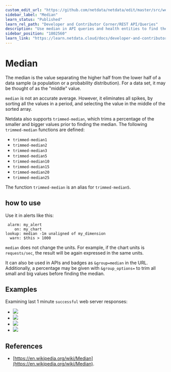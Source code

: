 ```yaml
---
custom_edit_url: "https://github.com/netdata/netdata/edit/master/src/web/api/queries/median/README.md"
sidebar_label: "Median"
learn_status: "Published"
learn_rel_path: "Developer and Contributor Corner/REST API/Queries"
description: "Use median in API queries and health entities to find the 'middle' value from a sample, eliminating any unwanted spikes in the returned metrics."
sidebar_position: "1802560"
learn_link: "https://learn.netdata.cloud/docs/developer-and-contributor-corner/rest-api/queries/median"
---
```


# Median

The median is the value separating the higher half from the lower half of a data sample
(a population or a probability distribution). For a data set, it may be thought of as the
"middle" value.

`median` is not an accurate average. However, it eliminates all spikes, by sorting
all the values in a period, and selecting the value in the middle of the sorted array.

Netdata also supports `trimmed-median`, which trims a percentage of the smaller and bigger values prior to finding the
median. The following `trimmed-median` functions are defined:

- `trimmed-median1`
- `trimmed-median2`
- `trimmed-median3`
- `trimmed-median5`
- `trimmed-median10`
- `trimmed-median15`
- `trimmed-median20`
- `trimmed-median25`

The function `trimmed-median` is an alias for `trimmed-median5`.

## how to use

Use it in alerts like this:

```
 alarm: my_alert
    on: my_chart
lookup: median -1m unaligned of my_dimension
  warn: $this > 1000
```

`median` does not change the units. For example, if the chart units is `requests/sec`, the result
will be again expressed in the same units. 

It can also be used in APIs and badges as `&group=median` in the URL. Additionally, a percentage may be given with
`&group_options=` to trim all small and big values before finding the median.

## Examples

Examining last 1 minute `successful` web server responses:

-   ![](https://registry.my-netdata.io/api/v1/badge.svg?chart=web_log_nginx.response_statuses&options=unaligned&dimensions=success&group=min&after=-60&label=min)
-   ![](https://registry.my-netdata.io/api/v1/badge.svg?chart=web_log_nginx.response_statuses&options=unaligned&dimensions=success&group=average&after=-60&label=average)
-   ![](https://registry.my-netdata.io/api/v1/badge.svg?chart=web_log_nginx.response_statuses&options=unaligned&dimensions=success&group=median&after=-60&label=median&value_color=orange)
-   ![](https://registry.my-netdata.io/api/v1/badge.svg?chart=web_log_nginx.response_statuses&options=unaligned&dimensions=success&group=max&after=-60&label=max)

## References

-   [https://en.wikipedia.org/wiki/Median](https://en.wikipedia.org/wiki/Median).


